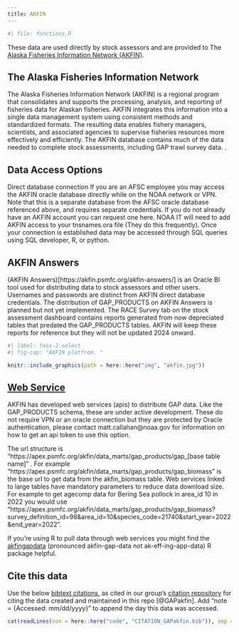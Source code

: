 ```yaml
---
title: AKFIN
---
```


```r
#| file: functions.R
```

These data are used directly by stock assessors and are provided to The [Alaska Fisheries Information Network (AKFIN)](https://akfin.psmfc.org/). 

## The Alaska Fisheries Information Network

The Alaska Fisheries Information Network (AKFIN) is a regional program that consolidates and supports the processing, analysis, and reporting of fisheries data for Alaskan fisheries. AKFIN integrates this information into a single data management system using consistent methods and standardized formats. The resulting data enables fishery managers, scientists, and associated agencies to supervise fisheries resources more effectively and efficiently. The AKFIN database contains much of the data needed to complete stock assessments, including GAP trawl survey data. .

## Data Access Options

Direct database connection
If you are an AFSC employee you may access the AKFIN oracle database directly while on the NOAA network or VPN. Note that this is a separate database from the AFSC oracle database referenced above, and requires separate credentials. If you do not already have an AKFIN account you can request one here. NOAA IT will need to add AKFIN access to your tnsnames.ora file (They do this frequently). Once your connection is established data may be accessed through SQL queries using SQL developer, R, or python.

## AKFIN Answers

(AKFIN Answers)[https://akfin.psmfc.org/akfin-answers/] is an Oracle BI tool used for distributing data to stock assessors and other users. Usernames and passwords are distinct from AKFIN direct database credentials. The distribution of GAP_PRODUCTS on AKFIN Answers is planned but not yet implemented. The RACE Survey tab on the stock assessment dashboard contains reports generated from now depreciated tables that predated the GAP_PRODUCTS tables. AKFIN will keep these reports for reference but they will not be updated 2024 onward.

```r
#| label: foss-2-select
#| fig-cap: "AKFIN platfrom. "

knitr::include_graphics(path = here::here("img", "akfin.jpg"))
```

## [Web Service](https://afsc-gap-products.github.io/gap_products/content/akfin-api-r.html)

AKFIN has developed web services (apis) to distribute GAP data. Like the GAP_PRODUCTS schema, these are under active development. These do not require VPN or an oracle connection but they are protected by Oracle authentication, please contact matt.callahan@noaa.gov for information on how to get an api token to use this option.

The url structure is "https://apex.psmfc.org/akfin/data_marts/gap_products/gap_[base table name]" . For example "https://apex.psmfc.org/akfin/data_marts/gap_products/gap_biomass" is the base url to get data from the akfin_biomass table. Web services linked to large tables have mandatory parameters to reduce data download size. For example to get agecomp data for Bering Sea pollock in area_id 10 in 2022 you would use "https://apex.psmfc.org/akfin/data_marts/gap_products/gap_biomass?survey_definition_id=98&area_id=10&species_code=21740&start_year=2022&end_year=2022”.

If you’re using R to pull data through web services you might find the [akfingapdata](https://github.com/MattCallahan-NOAA/akfingapdata/tree/main) (pronounced akfin-gap-data not ak-eff-ing-app-data) R package helpful.

## Cite this data

Use the below [bibtext citations](`r paste0(link_repo, "/blob/main/code/CITATION_GAPakfin.bib")`), as cited in our group's [citation repository](https://github.com/afsc-gap-products/citations/blob/main/cite/bibliography.bib) for citing the data created and maintained in this repo [@GAPakfin]. Add "note = {Accessed: mm/dd/yyyy}" to append the day this data was accessed. 

```r
cat(readLines(con = here::here("code", "CITATION_GAPakfin.bib")), sep = "\n") 
```

